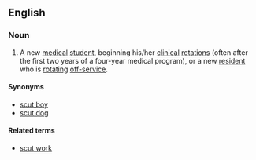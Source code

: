 ==English==

===Noun===
{{en-noun|sg=[[scut]] [[monkey]]}}

# {{slang|medicine}} A new [[medical]] [[student]], beginning his/her [[clinical]] [[rotation]]s (often after the first two years of a four-year medical program), or a new [[resident]] who is [[rotating]] [[off-service]]. 

====Synonyms====
* [[scut boy]] 
* [[scut dog]]

====Related terms====
* [[scut work]]